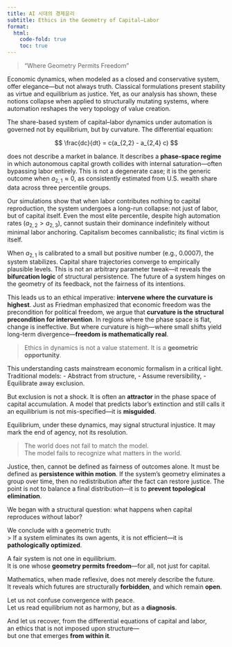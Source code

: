 ```yaml
---
title: AI 시대의 경제윤리
subtitle: Ethics in the Geometry of Capital–Labor
format:
  html:
    code-fold: true
    toc: true
---
```


> "Where Geometry Permits Freedom"

Economic dynamics, when modeled as a closed and conservative system, offer elegance—but not always truth. Classical formulations present stability as virtue and equilibrium as justice. Yet, as our analysis has shown, these notions collapse when applied to structurally mutating systems, where automation reshapes the very topology of value creation.

The share-based system of capital–labor dynamics under automation is governed not by equilibrium, but by curvature. The differential equation:

$$
\frac{dc}{dt} = c(a_{2,2} - a_{2,4} c)
$$

does not describe a market in balance. It describes a **phase-space regime** in which autonomous capital growth collides with internal saturation—often bypassing labor entirely. This is not a degenerate case; it is the generic outcome when $a_{2,1} \approx 0$, as consistently estimated from U.S. wealth share data across three percentile groups.

Our simulations show that when labor contributes nothing to capital reproduction, the system undergoes a long-run collapse: not just of labor, but of capital itself. Even the most elite percentile, despite high automation rates ($a_{2,2} > a_{2,3}$), cannot sustain their dominance indefinitely without minimal labor anchoring. Capitalism becomes cannibalistic; its final victim is itself.

When $a_{2,1}$ is calibrated to a small but positive number (e.g., $0.0007$), the system stabilizes. Capital share trajectories converge to empirically plausible levels. This is not an arbitrary parameter tweak—it reveals the **bifurcation logic** of structural persistence. The future of a system hinges on the geometry of its feedback, not the fairness of its intentions.

This leads us to an ethical imperative: **intervene where the curvature is highest**. Just as Friedman emphasized that economic freedom was the precondition for political freedom, we argue that **curvature is the structural precondition for intervention**. In regions where the phase space is flat, change is ineffective. But where curvature is high—where small shifts yield long-term divergence—**freedom is mathematically real**.

> Ethics in dynamics is not a value statement. It is a **geometric opportunity**.

This understanding casts mainstream economic formalism in a critical light. Traditional models:
- Abstract from structure,
- Assume reversibility,
- Equilibrate away exclusion.

But exclusion is not a shock. It is often an **attractor** in the phase space of capital accumulation. A model that predicts labor's extinction and still calls it an equilibrium is not mis-specified—it is **misguided**.

Equilibrium, under these dynamics, may signal structural injustice. It may mark the end of agency, not its resolution.

> The world does not fail to match the model.  
> The model fails to recognize what matters in the world.

Justice, then, cannot be defined as fairness of outcomes alone. It must be defined as **persistence within motion**. If the system’s geometry eliminates a group over time, then no redistribution after the fact can restore justice. The point is not to balance a final distribution—it is to **prevent topological elimination**.

We began with a structural question: what happens when capital reproduces without labor?

We conclude with a geometric truth:  
> If a system eliminates its own agents, it is not efficient—it is **pathologically optimized**.

A fair system is not one in equilibrium.  
It is one whose **geometry permits freedom**—for all, not just for capital.

Mathematics, when made reflexive, does not merely describe the future.  
It reveals which futures are structurally **forbidden**, and which remain **open**.

Let us not confuse convergence with peace.  
Let us read equilibrium not as harmony, but as a **diagnosis**.

And let us recover, from the differential equations of capital and labor,  
an ethics that is not imposed upon structure—  
but one that emerges **from within it**.
